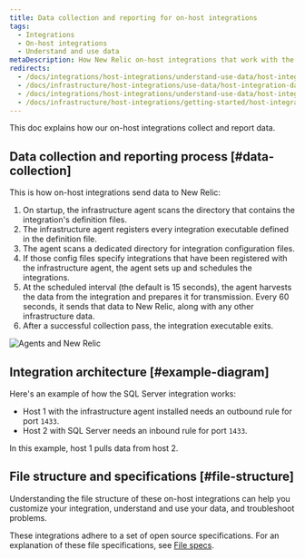 ```yaml
---
title: Data collection and reporting for on-host integrations
tags:
  - Integrations
  - On-host integrations
  - Understand and use data
metaDescription: How New Relic on-host integrations that work with the infrastructure agent collect and report data to New Relic.
redirects:
  - /docs/integrations/host-integrations/understand-use-data/host-integration-data-collection-reporting
  - /docs/infrastructure/host-integrations/use-data/host-integration-data-collection-reporting
  - /docs/integrations/host-integrations/understand-use-data/host-integration-file-structure
  - /docs/infrastructure/host-integrations/getting-started/host-integration-file-structure
---
```



This doc explains how our on-host integrations collect and report data.

## Data collection and reporting process [#data-collection]

This is how on-host integrations send data to New Relic:

1. On startup, the infrastructure agent scans the directory that contains the integration's definition files.
2. The infrastructure agent registers every integration executable defined in the definition file.
3. The agent scans a dedicated directory for integration configuration files.
4. If those config files specify integrations that have been registered with the infrastructure agent, the agent sets up and schedules the integrations.
5. At the scheduled interval (the default is 15 seconds), the agent harvests the data from the integration and prepares it for transmission. Every 60 seconds, it sends that data to New Relic, along with any other infrastructure data.
6. After a successful collection pass, the integration executable exits.

<img
  title="Agents and New Relic"
  alt="Agents and New Relic"
  src={infrastructureAgentsandNr}
/>

## Integration architecture [#example-diagram]

Here's an example of how the SQL Server integration works:

* Host 1 with the infrastructure agent installed needs an outbound rule for port `1433`.
* Host 2 with SQL Server needs an inbound rule for port `1433`.

In this example, host 1 pulls data from host 2.


## File structure and specifications [#file-structure]

Understanding the file structure of these on-host integrations can help you customize your integration, understand and use your data, and troubleshoot problems.

These integrations adhere to a set of open source specifications. For an explanation of these file specifications, see [File specs](/docs/integrations/integrations-sdk/file-specifications).
